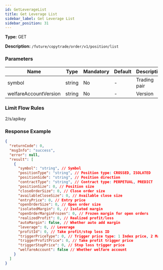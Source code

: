 ```yaml
---
id: GetLeverageList
title: Get Leverage List
sidebar_label: Get Leverage List
sidebar_position: 31
---
```


**Type:** GET

**Description:** `/future/copytrade/order/v1/position/list`

### Parameters

| Name                  | Type   | Mandatory | Default | Description  | Ranges |
| --------------------- | ------ | --------- | ------- | ------------ | ------ |
| symbol                | string | No        | -       | Trading pair | -      |
| welfareAccountVersion | string | No        | -       | Version      | -      |

### Limit Flow Rules

2/s/apikey

### Response Example

```json
{
  "returnCode": 0,
  "msgInfo": "success",
  "error": null,
  "result": [
    {
      "symbol": "string", // Symbol
      "positionType": "string", // Position type: CROSSED, ISOLATED
      "positionSide": "string", // Position direction
      "contractType": "string", // Contract type: PERPETUAL, PREDICT
      "positionSize": 0, // Position size
      "closeOrderSize": 0, // Close order size
      "availableCloseSize": 0, // Available close size
      "entryPrice": 0, // Entry price
      "openOrderSize": 0, // Open order size
      "isolatedMargin": 0, // Isolated margin
      "openOrderMarginFrozen": 0, // Frozen margin for open orders
      "realizedProfit": 0, // Realized profit/loss
      "autoMargin": false, // Whether auto add margin
      "leverage": 0, // Leverage
      "profitId": 0, // Take profit/stop loss ID
      "triggerPriceType": 0, // Trigger price type: 1 Index price, 2 Mark price, 3 Deal price
      "triggerProfitPrice": 0, // Take profit trigger price
      "triggerStopPrice": 0, // Stop loss trigger price
      "welfareAccount": false // Whether welfare account
    }
  ]
}
```
